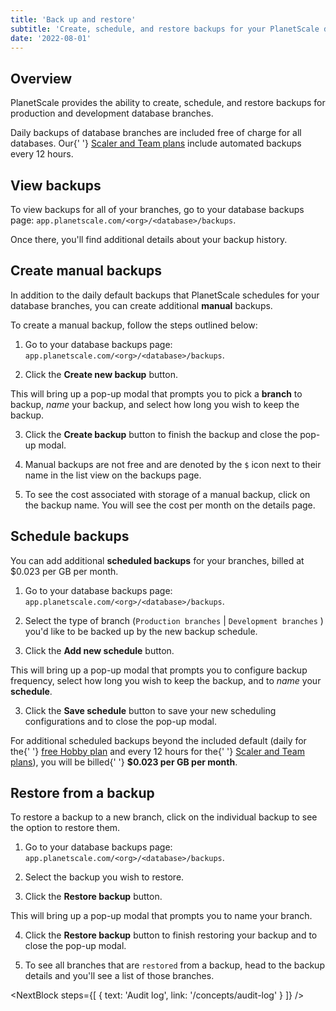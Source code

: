 ```yaml
---
title: 'Back up and restore'
subtitle: 'Create, schedule, and restore backups for your PlanetScale databases.'
date: '2022-08-01'
---
```



## Overview

PlanetScale provides the ability to create, schedule, and restore backups for production and development database branches.

<InfoBlock type='note'>
  Daily backups of database branches are included free of charge for all databases. Our{' '}
  <a href='/docs/concepts/billing#planet-scale-plans'>Scaler and Team plans</a> include automated backups every 12
  hours.
</InfoBlock>

## View backups

To view backups for all of your branches, go to your database backups page: `app.planetscale.com/<org>/<database>/backups`.

Once there, you'll find additional details about your backup history.

<ImageBlock alt='View backups for your database' src={dbbackupsview} />

## Create manual backups

In addition to the daily default backups that PlanetScale schedules for your database branches, you can create additional **manual** backups.

To create a manual backup, follow the steps outlined below:

1. Go to your database backups page: `app.planetscale.com/<org>/<database>/backups`.

2. Click the **Create new backup** button.

This will bring up a pop-up modal that prompts you to pick a **branch** to backup, _name_ your backup, and select how long you wish to keep the backup.

<ImageBlock alt='Manual backup pop-up modal' src={createnewbackup} />

3. Click the **Create backup** button to finish the backup and close the pop-up modal.

4. Manual backups are not free and are denoted by the `$` icon next to their name in the list view on the backups page.

<ImageBlock alt='Manual backups are shown with a $ sign' src={manualbackuprow} />

5. To see the cost associated with storage of a manual backup, click on the backup name. You will see the cost per month on the details page.

<ImageBlock alt='Monthly storage cost for a Manual backup' src={manualbackupcost} />

## Schedule backups

You can add additional **scheduled backups** for your branches, billed at $0.023 per GB per month.

1. Go to your database backups page: `app.planetscale.com/<org>/<database>/backups`.

2. Select the type of branch (`Production branches` | `Development branches` ) you'd like to be backed up by the new backup schedule.

<ImageBlock alt='Schedule backup pop-up modal' src={newbackupschedule} />

3. Click the **Add new schedule** button.

This will bring up a pop-up modal that prompts you to configure backup frequency, select how long you wish to keep the backup, and to _name_ your **schedule**.

<ImageBlock alt='Schedule backup pop-up modal' src={createnewbackupschedule} />

3. Click the **Save schedule** button to save your new scheduling configurations and to close the pop-up modal.

<InfoBlock type='note'>
  For additional scheduled backups beyond the included default (daily for the{' '}
  <a href='/docs/concepts/billing#planet-scale-plans'>free Hobby plan</a> and every 12 hours for the{' '}
  <a href='/docs/concepts/billing#planet-scale-plans'>Scaler and Team plans</a>), you will be billed{' '}
  <b>$0.023 per GB per month</b>.
</InfoBlock>

## Restore from a backup

To restore a backup to a new branch, click on the individual backup to see the option to restore them.

1. Go to your database backups page: `app.planetscale.com/<org>/<database>/backups`.

2. Select the backup you wish to restore.

3. Click the **Restore backup** button.

This will bring up a pop-up modal that prompts you to name your branch.

<ImageBlock alt='Restore backup pop-up modal' src={restore} />

4. Click the **Restore backup** button to finish restoring your backup and to close the pop-up modal.

5. To see all branches that are `restored` from a backup, head to the backup details and you'll see a list of those branches.

<ImageBlock alt='Branches restored from a backup' src={restoredbrancheslist} />

<NextBlock
  steps={[
    {
      text: 'Audit log',
      link: '/concepts/audit-log'
    }
  ]}
/>
